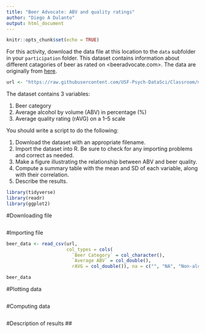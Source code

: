 ```yaml
---
title: "Beer Advocate: ABV and quality ratings"
author: "Diego A Dulanto"
output: html_document
---
```


```r
knitr::opts_chunk$set(echo = TRUE)
```

For this activity, download the data file at this location to the `data` subfolder in your `participation` folder. 
This dataset contains information about different catagories of beer as rated on <beeradvocate.com>.
The data are originally from [here](http://scottjanish.com/relationship-of-abv-to-beer-scores/).

```r
url <- "https://raw.githubusercontent.com/USF-Psych-DataSci/Classroom/master/data/beer-advocate.csv"

```

The dataset contains 3 variables:

  1. Beer category
  2. Average alcohol by volume (ABV) in percentage (%)
  3. Average quality rating (rAVG) on a 1–5 scale
  
You should write a script to do the following:

  1. Download the dataset with an appropriate filename.
  2. Import the dataset into R.
     Be sure to check for any importing problems and correct as needed.
  3. Make a figure illustrating the relationship between ABV and beer quality.
  4. Compute a summary table with the mean and SD of each variable, along with their correlation.
  5. Describe the results.

```r
library(tidyverse)
library(readr)
library(ggplot2)
```

#Downloading file
```r


```

#Importing file
```r
beer_data <- read_csv(url,
                      col_types = cols(
                        `Beer Category` = col_character(),
                        `Average ABV` = col_double(),
                        rAVG = col_double()), na = c("", "NA", "Non-alcoholic")) #ctrl+I fixes the indentation

beer_data
```

#Plotting data
```r


```

#Computing data
```r

```

#Description of results
##